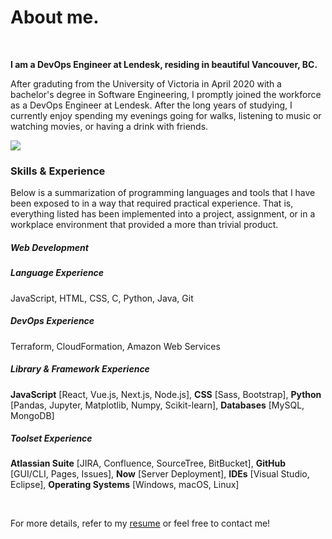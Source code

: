 
# About me.
<br />

**I am a DevOps Engineer at Lendesk, residing in beautiful Vancouver, BC.**

After graduting from the University of Victoria in April 2020 with a bachelor's degree in Software Engineering, I promptly joined the workforce as a DevOps Engineer
at Lendesk. After the long years of studying, I currently enjoy spending my evenings going for walks, listening to music or watching movies, or having a drink
with friends.

<div className='headshot-box mb-3'>
    <img className='about-headshot' src='./static/img/headshot.jpg'/>
</div>

### Skills & Experience
Below is a summarization of programming languages and tools that I have been exposed to in a way that required practical experience.
That is, everything listed has been implemented into a project, assignment, or in a workplace environment that provided a more than trivial product.

##### Web Development
<div className='about-bars w-100 d-inline-block mb-3'>
    <div className='web-skills w-50 d-inline-block'>
        <SkillBar skill='70' name='HTML'/>
        <SkillBar skill='70' name='CSS & SASS'/>
        <SkillBar skill='60' name='JavaScript'/>
        <SkillBar skill='30' name='Design'/>
    </div>
    <div className='js-skills w-50 d-inline-block'>
        <SkillBar skill='50' name='Bootstrap'/>
        <SkillBar skill='40' name='React'/>
        <SkillBar skill='40' name='Next.js'/>
        <SkillBar skill='50' name='Vue.js'/>
    </div>
</div>

##### Language Experience
JavaScript, HTML, CSS, C, Python, Java, Git

##### DevOps Experience
Terraform, CloudFormation, Amazon Web Services

##### Library & Framework Experience
**JavaScript** [React, Vue.js, Next.js, Node.js], **CSS** [Sass, Bootstrap], **Python** [Pandas, Jupyter, Matplotlib, Numpy, Scikit-learn],
**Databases** [MySQL, MongoDB]

##### Toolset Experience
**Atlassian Suite** [JIRA, Confluence, SourceTree, BitBucket], **GitHub** [GUI/CLI, Pages, Issues], **Now** [Server Deployment],
**IDEs** [Visual Studio, Eclipse], **Operating Systems** [Windows, macOS, Linux]

<br />

For more details, refer to my [resume](/static/resources/website-resume.pdf) or feel free to contact me!